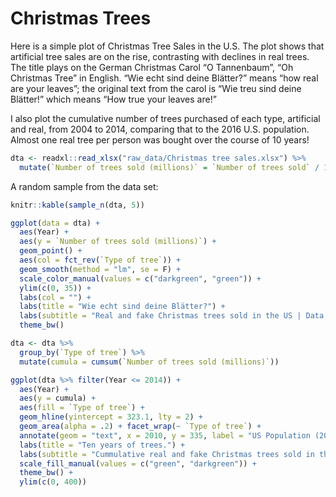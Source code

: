 # Christmas Trees

Here is a simple plot of Christmas Tree Sales in the U.S.  The plot shows that artificial tree sales are on the rise, contrasting with declines in real trees.  The title plays on the German Christmas Carol "O Tannenbaum", "Oh Christmas Tree" in English. "Wie echt sind deine Blätter?" means "how real are your leaves"; the original text from the carol is "Wie treu sind deine Blätter!" which means "How true your leaves are!"

I also plot the cumulative number of trees purchased of each type, artificial and real, from 2004 to 2014, comparing that to the 2016 U.S. population.  Almost one real tree per person was bought over the course of 10 years!   



```r
dta <- readxl::read_xlsx("raw_data/Christmas tree sales.xlsx") %>%
  mutate(`Number of trees sold (millions)` = `Number of trees sold` / 1000000)
```

A random sample from the data set: 
```r
knitr::kable(sample_n(dta, 5))
```

```r
ggplot(data = dta) +
  aes(Year) +
  aes(y = `Number of trees sold (millions)`) +
  geom_point() +
  aes(col = fct_rev(`Type of tree`)) +
  geom_smooth(method = "lm", se = F) +
  scale_color_manual(values = c("darkgreen", "green")) +
  ylim(c(0, 35)) +
  labs(col = "") +
  labs(title = "Wie echt sind deine Blätter?") +
  labs(subtitle = "Real and fake Christmas trees sold in the US | Data Source: Statista | @EvaMaeRey ") +
  theme_bw() 
```




```r
dta <- dta %>%
  group_by(`Type of tree`) %>%
  mutate(cumula = cumsum(`Number of trees sold (millions)`))

ggplot(dta %>% filter(Year <= 2014)) +
  aes(Year) + 
  aes(y = cumula) + 
  aes(fill = `Type of tree`) +
  geom_hline(yintercept = 323.1, lty = 2) +
  geom_area(alpha = .2) + facet_wrap(~ `Type of tree`) +
  annotate(geom = "text", x = 2010, y = 335, label = "US Population (2016)") +
  labs(title = "Ten years of trees.") +
  labs(subtitle = "Cummulative real and fake Christmas trees sold in the US\nData Source: Statista | @EvaMaeRey ") +
  scale_fill_manual(values = c("green", "darkgreen")) +
  theme_bw() +
  ylim(c(0, 400))
```


